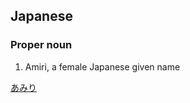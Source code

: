 ==Japanese==
{{ja-kanjitab|明|実|利}}

===Proper noun===
{{ja-pos|proper|あみり}}

# Amiri, a female Japanese given name

[[Category:Japanese female given names|あみり]]